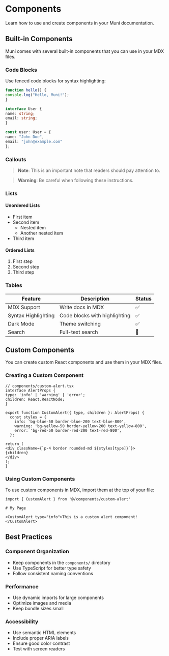 # Components

Learn how to use and create components in your Muni documentation.

## Built-in Components

Muni comes with several built-in components that you can use in your MDX files.

### Code Blocks

Use fenced code blocks for syntax highlighting:

```javascript
function hello() {
console.log("Hello, Muni!");
}
```

```typescript
interface User {
name: string;
email: string;
}

const user: User = {
name: "John Doe",
email: "john@example.com"
};
```

### Callouts

> **Note**: This is an important note that readers should pay attention to.

> **Warning**: Be careful when following these instructions.

### Lists

#### Unordered Lists

- First item
- Second item
  - Nested item
  - Another nested item
- Third item

#### Ordered Lists

1. First step
2. Second step
3. Third step

### Tables

| Feature             | Description                   | Status |
| ------------------- | ----------------------------- | ------ |
| MDX Support         | Write docs in MDX             | ✅     |
| Syntax Highlighting | Code blocks with highlighting | ✅     |
| Dark Mode           | Theme switching               | ✅     |
| Search              | Full-text search              | 🚧     |

## Custom Components

You can create custom React components and use them in your MDX files.

### Creating a Custom Component

```tsx
// components/custom-alert.tsx
interface AlertProps {
type: 'info' | 'warning' | 'error';
children: React.ReactNode;
}

export function CustomAlert({ type, children }: AlertProps) {
  const styles = {
    info: 'bg-blue-50 border-blue-200 text-blue-800',
    warning: 'bg-yellow-50 border-yellow-200 text-yellow-800',
    error: 'bg-red-50 border-red-200 text-red-800',
  };

return (
<div className={`p-4 border rounded-md ${styles[type]}`}>
{children}
</div>
);
}
```

### Using Custom Components

To use custom components in MDX, import them at the top of your file:

```mdx
import { CustomAlert } from '@/components/custom-alert'

# My Page

<CustomAlert type="info">This is a custom alert component!</CustomAlert>
```

## Best Practices

### Component Organization

- Keep components in the `components/` directory
- Use TypeScript for better type safety
- Follow consistent naming conventions

### Performance

- Use dynamic imports for large components
- Optimize images and media
- Keep bundle sizes small

### Accessibility

- Use semantic HTML elements
- Include proper ARIA labels
- Ensure good color contrast
- Test with screen readers
  ```